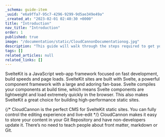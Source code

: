 ```yaml
---
_schema: guide-item
_uuid: "e6a9ffa7-95c7-4296-9299-9d5ae349e49a"
_created_at: "2023-02-01 02:40:30 +0000"
title: "Introduction"
nav_title: "Introduction"
order: 1
published: true
image: "/documentation/static/CloudCannonDocumentationog.jpg"
description: "This guide will walk through the steps required to get your SvelteKit site built, editable and live on CloudCannon."
tags: []
related_articles: null
related_links: []
---
```


SvelteKit is a JavaScript web-app framework focused on fast development, build speeds and page loads.
SvelteKit sites are built with Svelte, a powerful component framework with a large and adoring fan-base.
Svelte compiles your components at build time, which means Svelte components are lightweight and load extremely quickly in the browser.
This also makes SvelteKit a great choice for building high-performance static sites.

{/* CloudCannon is the perfect CMS for SvelteKit static sites. You can fully control the editing experience and live-edit */}
CloudCannon makes it easy to store your content in your Git Repository and have non-developers update it.
There’s no need to teach people about front matter, markdown or Git.
